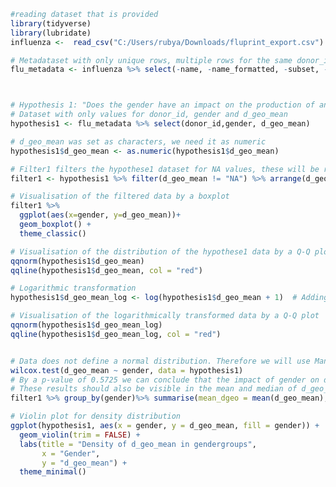 
```r
#reading dataset that is provided
library(tidyverse)
library(lubridate)
influenza <-  read_csv("C:/Users/rubya/Downloads/fluprint_export.csv")

# Metadataset with only unique rows, multiple rows for the same donor_id are removed + without any cel-related values 
flu_metadata <- influenza %>% select(-name, -name_formatted, -subset, -units, -data, -mesurment_id, -assay) %>% distinct()



# Hypothesis 1: "Does the gender have an impact on the production of antibodies?"
# Dataset with only values for donor_id, gender and d_geo_mean
hypothesis1 <- flu_metadata %>% select(donor_id,gender, d_geo_mean)

# d_geo_mean was set as characters, we need it as numeric
hypothesis1$d_geo_mean <- as.numeric(hypothesis1$d_geo_mean)

# Filter1 filters the hypothese1 dataset for NA values, these will be removed. By the arrange() function the d_geo_mean valuesa are sorted. 
filter1 <- hypothesis1 %>% filter(d_geo_mean != "NA") %>% arrange(d_geo_mean)

# Visualisation of the filtered data by a boxplot 
filter1 %>%
  ggplot(aes(x=gender, y=d_geo_mean))+
  geom_boxplot() +
  theme_classic()

# Visualisation of the distribution of the hypothese1 data by a Q-Q plot.
qqnorm(hypothesis1$d_geo_mean)
qqline(hypothesis1$d_geo_mean, col = "red")

# Logarithmic transformation
hypothesis1$d_geo_mean_log <- log(hypothesis1$d_geo_mean + 1)  # Adding 1 to avoid log(0)

# Visualisation of the logarithmically transformed data by a Q-Q plot
qqnorm(hypothesis1$d_geo_mean_log)
qqline(hypothesis1$d_geo_mean_log, col = "red")


# Data does not define a normal distribution. Therefore we will use Mann-Whitney U-test (Wilcoxon rank-sum test)
wilcox.test(d_geo_mean ~ gender, data = hypothesis1)
# By a p-value of 0.5725 we can conclude that the impact of gender on d_geo_mean is not significant(p<0.05).
# These results should also be visible in the mean and median of d_geo_mean in the two genders. 
filter1 %>% group_by(gender)%>% summarise(mean_dgeo = mean(d_geo_mean), median_dgeo = median(d_geo_mean))

# Violin plot for density distribution
ggplot(hypothesis1, aes(x = gender, y = d_geo_mean, fill = gender)) +
  geom_violin(trim = FALSE) +
  labs(title = "Density of d_geo_mean in gendergroups",
       x = "Gender",
       y = "d_geo_mean") +
  theme_minimal()
```

